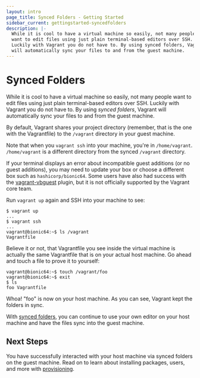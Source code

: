 ```yaml
---
layout: intro
page_title: Synced Folders - Getting Started
sidebar_current: gettingstarted-syncedfolders
description: |-
  While it is cool to have a virtual machine so easily, not many people
  want to edit files using just plain terminal-based editors over SSH.
  Luckily with Vagrant you do not have to. By using synced folders, Vagrant
  will automatically sync your files to and from the guest machine.
---
```


# Synced Folders

While it is cool to have a virtual machine so easily, not many people
want to edit files using just plain terminal-based editors over SSH.
Luckily with Vagrant you do not have to. By using _synced folders_, Vagrant
will automatically sync your files to and from the guest machine.

By default, Vagrant shares your project directory (remember, that is the
one with the Vagrantfile) to the `/vagrant` directory in your guest machine.

Note that when you `vagrant ssh` into your machine, you're in `/home/vagrant`.
`/home/vagrant` is a different directory from the synced `/vagrant` directory.

If your terminal displays an error about incompatible guest additions (or no
guest additions), you may need to update your box or choose a different box such
as `hashicorp/bionic64`. Some users have also had success with the
[vagrant-vbguest](https://github.com/dotless-de/vagrant-vbguest) plugin, but it
is not officially supported by the Vagrant core team.

Run `vagrant up` again and SSH into your machine to see:

```
$ vagrant up
...
$ vagrant ssh
...
vagrant@bionic64:~$ ls /vagrant
Vagrantfile
```

Believe it or not, that Vagrantfile you see inside the virtual machine
is actually the same Vagrantfile that is on your actual host machine.
Go ahead and touch a file to prove it to yourself:

```
vagrant@bionic64:~$ touch /vagrant/foo
vagrant@bionic64:~$ exit
$ ls
foo Vagrantfile
```

Whoa! "foo" is now on your host machine. As you can see, Vagrant kept
the folders in sync.

With [synced folders](/docs/synced-folders/), you can continue
to use your own editor on your host machine and have the files sync
into the guest machine.

## Next Steps

You have successfully interacted with your host machine via synced folders on
the guest machine. Read on to learn about installing packages, users, and more
with [provisioning](/intro/getting-started/provisioning.html).
